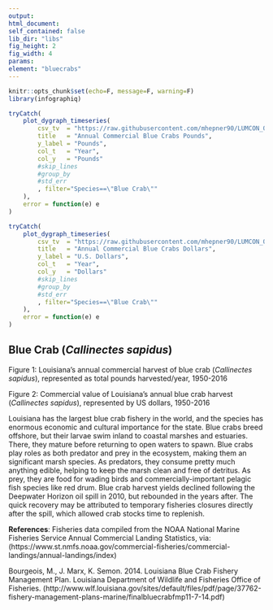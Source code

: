 ```yaml
---
output:
html_document:
self_contained: false
lib_dir: "libs"
fig_height: 2
fig_width: 4
params:
element: "bluecrabs"
---
```


```r
knitr::opts_chunk$set(echo=F, message=F, warning=F)
library(infographiq)
```

<base target="_parent">


```r
tryCatch(
    plot_dygraph_timeseries(
        csv_tv  = "https://raw.githubusercontent.com/mhepner90/LUMCON_ODOTCOMM18/master/prep/data/crabs_nmfs.csv",
        title   = "Annual Commercial Blue Crabs Pounds",
        y_label = "Pounds",
        col_t   = "Year",
        col_y   = "Pounds"
        #skip_lines
        #group_by  
        #std_err   
        , filter="Species==\"Blue Crab\""
    ),
    error = function(e) e
)
```


```r
tryCatch(
    plot_dygraph_timeseries(
        csv_tv  = "https://raw.githubusercontent.com/mhepner90/LUMCON_ODOTCOMM18/master/prep/data/crabs_nmfs.csv",
        title   = "Annual Commercial Blue Crabs Dollars",
        y_label = "U.S. Dollars",
        col_t   = "Year",
        col_y   = "Dollars"
        #skip_lines
        #group_by  
        #std_err   
        , filter="Species==\"Blue Crab\""
    ),
    error = function(e) e
)
```
## Blue Crab (*Callinectes sapidus*)
 
Figure 1: Louisiana’s annual commercial harvest of blue crab (*Callinectes sapidus*), represented as total pounds harvested/year, 1950-2016
 
Figure 2: Commercial value of Louisiana’s annual blue crab harvest (*Callinectes sapidus*), represented by US dollars, 1950-2016
 
Louisiana has the largest blue crab fishery in the world, and the species has enormous economic and cultural importance for the state. Blue crabs breed offshore, but their larvae swim inland to coastal marshes and estuaries. There, they mature before returning to open waters to spawn. Blue crabs play roles as both predator and prey in the ecosystem, making them an significant marsh species. As predators, they consume pretty much anything edible, helping to keep the marsh clean and free of detritus. As prey, they are food for wading birds and commercially-important pelagic fish species like red drum. Blue crab harvest yields declined following the Deepwater Horizon oil spill in 2010, but rebounded in the years after. The quick recovery may be attributed to temporary fisheries closures directly after the spill, which allowed crab stocks time to replenish. 
 
**References**: Fisheries data compiled from the NOAA National Marine Fisheries Service Annual Commercial Landing Statistics, via:
(https://www.st.nmfs.noaa.gov/commercial-fisheries/commercial-landings/annual-landings/index)
 
Bourgeois, M., J. Marx, K. Semon. 2014. Louisiana Blue Crab Fishery Management Plan. Louisiana Department of Wildlife and Fisheries Office of Fisheries.
(http://www.wlf.louisiana.gov/sites/default/files/pdf/page/37762-fishery-management-plans-marine/finalbluecrabfmp11-7-14.pdf)
 
